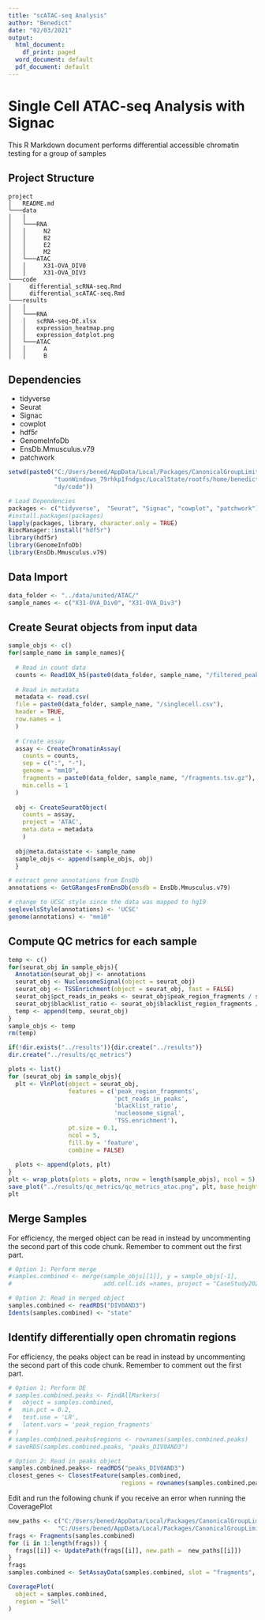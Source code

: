 ---
title: "scATAC-seq Analysis"
author: "Benedict"
date: "02/03/2021"
output:
  html_document:
    df_print: paged
  word_document: default
  pdf_document: default
---

# Single Cell ATAC-seq Analysis with Signac
This R Markdown document performs differential accessible chromatin testing for a group of samples

## Project Structure
```
project
│   README.md
└───data
│   │
│   └───RNA
│   │     N2
│   │     B2
│   │     E2
│   │     M2
│   └───ATAC
│   │     X31-OVA_DIV0
│   │     X31-OVA_DIV3
└───code
│     differential_scRNA-seq.Rmd
│     differential_scATAC-seq.Rmd
└───results
│   │
│   └───RNA
│   │   scRNA-seq-DE.xlsx
│   │   expression_heatmap.png
│   │   expression_dotplot.png
│   └───ATAC
│   │     A
│   │     B
```

## Dependencies
* tidyverse
* Seurat
* Signac
* cowplot
* hdf5r
* GenomeInfoDb
* EnsDb.Mmusculus.v79
* patchwork

```{r setup, include=TRUE, echo=TRUE, results='hide'}
setwd(paste0("C:/Users/bened/AppData/Local/Packages/CanonicalGroupLimited.Ubun",
             "tuonWindows_79rhkp1fndgsc/LocalState/rootfs/home/benedict/CaseStu",
             "dy/code"))

# Load Dependencies
packages <- c("tidyverse",  "Seurat", "Signac", "cowplot", "patchwork")
#install.packages(packages)
lapply(packages, library, character.only = TRUE)
BiocManager::install("hdf5r")
library(hdf5r)
library(GenomeInfoDb)
library(EnsDb.Mmusculus.v79)
```

## Data Import
```{r data_import, include=TRUE, echo=TRUE}
data_folder <- "../data/united/ATAC/"
sample_names <- c("X31-OVA_Div0", "X31-OVA_Div3")
```

## Create Seurat objects from input data
```{r construct_objects, include=TRUE, echo=TRUE, results='hide'}
sample_objs <- c()
for(sample_name in sample_names){
  
  # Read in count data
  counts <- Read10X_h5(paste0(data_folder, sample_name, "/filtered_peak_bc_matrix.h5"))
  
  # Read in metadata
  metadata <- read.csv(
  file = paste0(data_folder, sample_name, "/singlecell.csv"),
  header = TRUE,
  row.names = 1
  )
  
  # Create assay
  assay <- CreateChromatinAssay(
    counts = counts,
    sep = c(":", "-"),
    genome = "mm10",
    fragments = paste0(data_folder, sample_name, "/fragments.tsv.gz"),
    min.cells = 1
  )
  
  obj <- CreateSeuratObject(
    counts = assay,
    project = 'ATAC',
    meta.data = metadata
    )
  
  obj@meta.data$state <- sample_name
  sample_objs <- append(sample_objs, obj)
  }
```

```{r annotate, include=TRUE, echo=TRUE}

# extract gene annotations from EnsDb
annotations <- GetGRangesFromEnsDb(ensdb = EnsDb.Mmusculus.v79)

# change to UCSC style since the data was mapped to hg19
seqlevelsStyle(annotations) <- 'UCSC'
genome(annotations) <- "mm10"
```

## Compute QC metrics for each sample
```{r compute_qc_metrics, include=TRUE, echo=TRUE, results='hide'}
temp <- c()
for(seurat_obj in sample_objs){
  Annotation(seurat_obj) <- annotations
  seurat_obj <- NucleosomeSignal(object = seurat_obj)
  seurat_obj <- TSSEnrichment(object = seurat_obj, fast = FALSE)
  seurat_obj$pct_reads_in_peaks <- seurat_obj$peak_region_fragments / seurat_obj$passed_filters * 100
  seurat_obj$blacklist_ratio <- seurat_obj$blacklist_region_fragments / seurat_obj$peak_region_fragments
  temp <- append(temp, seurat_obj)
}
sample_objs <- temp
rm(temp)
```


```{r results_setup, include=TRUE, echo=TRUE}
if(!dir.exists("../results")){dir.create("../results")}
dir.create("../results/qc_metrics")
```


```{r plot_qc_metrics, include=TRUE, echo=TRUE}
plots <- list()
for (seurat_obj in sample_objs){
  plt <- VlnPlot(object = seurat_obj,
                 features = c('peak_region_fragments',
                              'pct_reads_in_peaks',
                              'blacklist_ratio',
                              'nucleosome_signal',
                              'TSS.enrichment'),
                 pt.size = 0.1,
                 ncol = 5,
                 fill.by = 'feature',
                 combine = FALSE)
  
  plots <- append(plots, plt)
}
plt <- wrap_plots(plots = plots, nrow = length(sample_objs), ncol = 5)
save_plot("../results/qc_metrics/qc_metrics_atac.png", plt, base_height = 15, base_width = 20)
plt
```


## Merge Samples
For efficiency, the merged object can be read in instead by uncommenting the second part of this
code chunk. Remember to comment out the first part.
```{r merge_samples, include=TRUE, echo=TRUE}
# Option 1: Perform merge
#samples.combined <- merge(sample_objs[[1]], y = sample_objs[-1], 
#                          add.cell.ids =names, project = "CaseStudy2021")

# Option 2: Read in merged object
samples.combined <- readRDS("DIV0AND3")
Idents(samples.combined) <- "state"

```


## Identify differentially open chromatin regions
For efficiency, the peaks object can be read in instead by uncommenting the second part of this
code chunk. Remember to comment out the first part.
```{r differential_open_chromatin, include=TRUE, echo=TRUE}
# Option 1: Perform DE
# samples.combined.peaks <- FindAllMarkers(
#   object = samples.combined,
#   min.pct = 0.2,
#   test.use = 'LR',
#   latent.vars = 'peak_region_fragments'
# )
# samples.combined.peaks$regions <- rownames(samples.combined.peaks)
# saveRDS(samples.combined.peaks, "peaks_DIV0AND3")

# Option 2: Read in peaks object
samples.combined.peaks<- readRDS("peaks_DIV0AND3")
closest_genes <- ClosestFeature(samples.combined,
                                regions = rownames(samples.combined.peaks))
```

Edit and run the following chunk if you receive an error when running the
CoveragePlot

```{r coverage_plot, include=TRUE, echo=TRUE, results='hide'}
new_paths <- c("C:/Users/bened/AppData/Local/Packages/CanonicalGroupLimited.UbuntuonWindows_79rhkp1fndgsc/LocalState/rootfs/home/benedict/CaseStudy/data/united/ATAC/X31-OVA_Div0/fragments.tsv.gz",
              "C:/Users/bened/AppData/Local/Packages/CanonicalGroupLimited.UbuntuonWindows_79rhkp1fndgsc/LocalState/rootfs/home/benedict/CaseStudy/data/united/ATAC/X31-OVA_Div3/fragments.tsv.gz")
frags <- Fragments(samples.combined)
for (i in 1:length(frags)) {
  frags[[i]] <- UpdatePath(frags[[i]], new.path =  new_paths[[i]])
}
frags
samples.combined <- SetAssayData(samples.combined, slot = "fragments", new.data =frags)
```

```{r coverage_plot, include=FALSE, echo=FALSE}
CoveragePlot(
  object = samples.combined,
  region = "Sell"
)
```